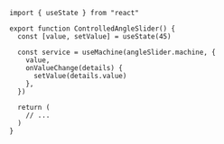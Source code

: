 ```tsx
import { useState } from "react"

export function ControlledAngleSlider() {
  const [value, setValue] = useState(45)

  const service = useMachine(angleSlider.machine, {
    value,
    onValueChange(details) {
      setValue(details.value)
    },
  })

  return (
    // ...
  )
}
```

